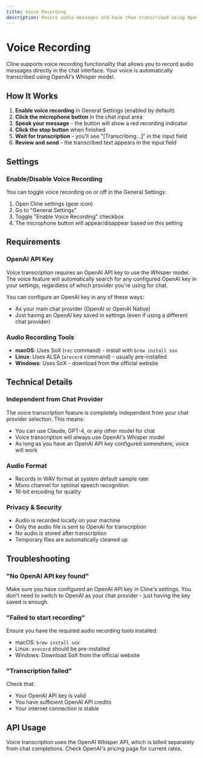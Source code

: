 ```yaml
---
title: Voice Recording
description: Record audio messages and have them transcribed using OpenAI Whisper
---
```


# Voice Recording

Cline supports voice recording functionality that allows you to record audio messages directly in the chat interface. Your voice is automatically transcribed using OpenAI's Whisper model.

## How It Works

1. **Enable voice recording** in General Settings (enabled by default)
2. **Click the microphone button** in the chat input area
3. **Speak your message** - the button will show a red recording indicator
4. **Click the stop button** when finished
5. **Wait for transcription** - you'll see "[Transcribing...]" in the input field
6. **Review and send** - the transcribed text appears in the input field

## Settings

### Enable/Disable Voice Recording

You can toggle voice recording on or off in the General Settings:

1. Open Cline settings (gear icon)
2. Go to "General Settings"
3. Toggle "Enable Voice Recording" checkbox
4. The microphone button will appear/disappear based on this setting

## Requirements

### OpenAI API Key

Voice transcription requires an OpenAI API key to use the Whisper model. The voice feature will automatically search for any configured OpenAI key in your settings, regardless of which provider you're using for chat.

You can configure an OpenAI key in any of these ways:

-   As your main chat provider (OpenAI or OpenAI Native)
-   Just having an OpenAI key saved in settings (even if using a different chat provider)

### Audio Recording Tools

-   **macOS**: Uses SoX (`rec` command) - install with `brew install sox`
-   **Linux**: Uses ALSA (`arecord` command) - usually pre-installed
-   **Windows**: Uses SoX - download from the official website

## Technical Details

### Independent from Chat Provider

The voice transcription feature is completely independent from your chat provider selection. This means:

-   You can use Claude, GPT-4, or any other model for chat
-   Voice transcription will always use OpenAI's Whisper model
-   As long as you have an OpenAI API key configured somewhere, voice will work

### Audio Format

-   Records in WAV format at system default sample rate
-   Mono channel for optimal speech recognition
-   16-bit encoding for quality

### Privacy & Security

-   Audio is recorded locally on your machine
-   Only the audio file is sent to OpenAI for transcription
-   No audio is stored after transcription
-   Temporary files are automatically cleaned up

## Troubleshooting

### "No OpenAI API key found"

Make sure you have configured an OpenAI API key in Cline's settings. You don't need to switch to OpenAI as your chat provider - just having the key saved is enough.

### "Failed to start recording"

Ensure you have the required audio recording tools installed:

-   macOS: `brew install sox`
-   Linux: `arecord` should be pre-installed
-   Windows: Download SoX from the official website

### "Transcription failed"

Check that:

-   Your OpenAI API key is valid
-   You have sufficient OpenAI API credits
-   Your internet connection is stable

## API Usage

Voice transcription uses the OpenAI Whisper API, which is billed separately from chat completions. Check OpenAI's pricing page for current rates.
